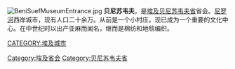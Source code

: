 {{noteTA
|1 = zh:貝尼蘇韋夫; zh-hans:贝尼苏韦夫; zh-tw:拜尼蘇威夫;
}}
{{Infobox settlement
<!--See the Table at Infobox Settlement for all fields and descriptions of usage-->
<!-- Basic info  ---------------->
|name          =贝尼苏韦夫
|other_name             =
|native_name            =  <!-- for cities whose native name is not in English -->
|nickname               = 
|settlement_type        =
|motto                  =
<!-- images and maps  ----------->
|image_skyline          =
|imagesize              = |thumb|300px|
|image_caption          = 
|image_flag             = 
|flag_size              =
|image_seal             = 
|seal_size              =
|image_shield           = 
|shield_size            =
|image_map              = 
|mapsize                =
|map_caption            = 
|pushpin_map            = Egypt<!-- the name of a location map as per http://en.wikipedia.org/wiki/Template:Location_map -->
|pushpin_label_position =bottom
|pushpin_mapsize        =300
|pushpin_map_caption    =贝尼苏韦夫在埃及的位置
<!-- Location ------------------>
|subdivision_type       = 国家
|subdivision_name       = {{flag|Egypt}}
|subdivision_type1      = [[埃及行政区划|省]]
|subdivision_name1      = [[贝尼苏韦夫省|贝尼苏韦夫省]]
|subdivision_type2      =
|subdivision_name2      = 
|subdivision_type3      =
|subdivision_name3      = 
|<!-- Politics ----------------->
|government_footnotes   =
|government_type        =
|leader_title           =
|leader_name            =
|leader_title1          =  <!-- for places with, say, both a mayor and a city manager -->
|leader_name1           =
|established_title      =  <!-- Settled -->
|established_date       = 
<!-- Area    --------------------->
|area_magnitude         = 
|unit_pref                =Imperial <!--Enter: Imperial, if Imperial (metric) is desired-->
|area_footnotes           =
|area_total_km2           = <!-- ALL fields dealing with a measurements are subject to automatic unit conversion-->
|area_land_km2            = <!--See table @ Template:Infobox Settlement for details on automatic unit conversion-->
<!-- Population   ----------------------->
|population_as_of               =2008
|population_footnotes           =
|population_note                =
|population_total               =219 754+
|population_density_km2         =
|population_density_sq_mi       =
|population_metro               =
|population_density_metro_km2   =
|population_density_metro_sq_mi =
|population_blank1_title        =Ethnicities
|population_blank1              =
|population_density_blank1_km2 =   
|population_density_blank1_sq_mi =
<!-- General information  --------------->
|timezone               =[[Egypt_Standard_Time|EST]] 
|utc_offset             = +2
|timezone_DST           = +3
|utc_offset_DST         = 
|latd=29|latm=04|lats=|latNS=N
|longd=31|longm=05|longs=|longEW=E
|elevation_footnotes    =  <!--for references: use <ref> </ref> tags-->
|elevation_m            = 
|elevation_ft           =
<!-- Area/postal codes & others -------->
|postal_code_type       =  <!-- enter ZIP code, Postcode, Post code, Postal code... -->
|postal_code            =
|area_code              =
|blank_name             =
|blank_info             =
|blank1_name            =
|blank1_info            =
|website                = 
|footnotes              = 
}}
[[File:BeniSuefMuseumEntrance.jpg|right]]
'''贝尼苏韦夫'''，是[[埃及|埃及]][[贝尼苏韦夫省|贝尼苏韦夫省]]省会。[[尼罗河|尼罗河]]西岸城市，现有人口二十余万。从前是一个小村庄，现已成为一个重要的文化中心。在中世纪时以出产亚麻而闻名，继而是棉纺和地毯编织。

{{Authority control}}
{{DEFAULTSORT: Beni Suef}}
[[CATEGORY:埃及城市|CATEGORY:埃及城市]]
[[Category:埃及省会|Category:埃及省会]]
[[Category:贝尼苏韦夫省|Category:贝尼苏韦夫省]]